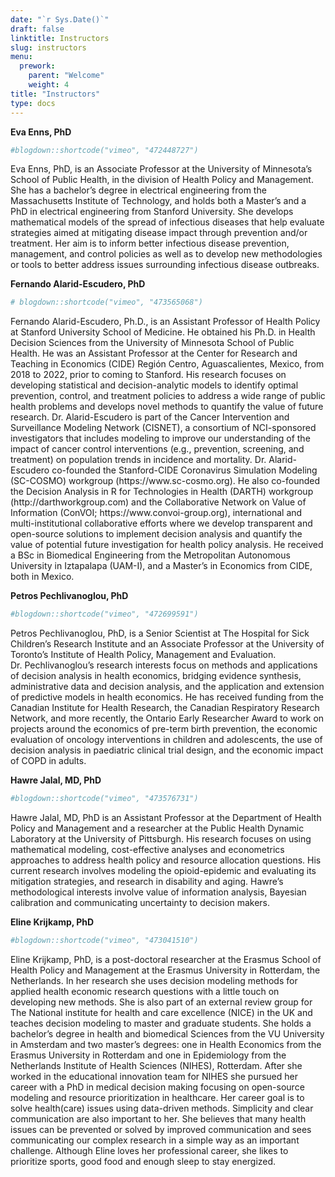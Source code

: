 ---
date: "`r Sys.Date()`"
draft: false
linktitle: Instructors
slug: instructors
menu:
  prework:
    parent: "Welcome"
    weight: 4
title: "Instructors"
type: docs
---

**Eva Enns, PhD** <a href="https://directory.sph.umn.edu/bio/sph-a-z/eva-enns" target="_blank"><i class="fas fa-link"></i></a> <a href="https://github.com/evaenns" target="_blank"><i class="fab fa-github"></i></a> 

```{r, echo=F}
#blogdown::shortcode("vimeo", "472448727")
```

Eva Enns, PhD, is an Associate Professor at the University of Minnesota’s School of Public Health, in the division of Health Policy and Management. She has a bachelor’s degree in electrical engineering from the Massachusetts Institute of Technology, and holds both a Master’s and a PhD in electrical engineering from Stanford University. She develops mathematical models of the spread of infectious diseases that help evaluate strategies aimed at mitigating disease impact through prevention and/or treatment. Her aim is to inform better infectious disease prevention, management, and control policies as well as to develop new methodologies or tools to better address issues surrounding infectious disease outbreaks.

**Fernando Alarid-Escudero, PhD** <a href="https://profiles.stanford.edu/fernando-alarid-escudero" target="_blank"><i class="fas fa-link"></i></a> <a href="https://github.com/feralaes" target="_blank"><i class="fab fa-github"></i></a> 

```{r, echo=F}
# blogdown::shortcode("vimeo", "473565068")
```

Fernando Alarid-Escudero, Ph.D., is an Assistant Professor of Health Policy at Stanford University School of Medicine. He obtained his Ph.D. in Health Decision Sciences from the University of Minnesota School of Public Health. He was an Assistant Professor at the Center for Research and Teaching in Economics (CIDE) Región Centro, Aguascalientes, Mexico, from 2018 to 2022, prior to coming to Stanford. His research focuses on developing statistical and decision-analytic models to identify optimal prevention, control, and treatment policies to address a wide range of public health problems and develops novel methods to quantify the value of future research. Dr. Alarid-Escudero is part of the Cancer Intervention and Surveillance Modeling Network (CISNET), a consortium of NCI-sponsored investigators that includes modeling to improve our understanding of the impact of cancer control interventions (e.g., prevention, screening, and treatment) on population trends in incidence and mortality. Dr. Alarid-Escudero co-founded the Stanford-CIDE Coronavirus Simulation Modeling (SC-COSMO) workgroup (https://www.sc-cosmo.org). He also co-founded the Decision Analysis in R for Technologies in Health (DARTH) workgroup (http://darthworkgroup.com) and the Collaborative Network on Value of Information (ConVOI; https://www.convoi-group.org), international and multi-institutional collaborative efforts where we develop transparent and open-source solutions to implement decision analysis and quantify the value of potential future investigation for health policy analysis. He received a BSc in Biomedical Engineering from the Metropolitan Autonomous University in Iztapalapa (UAM-I), and a Master’s in Economics from CIDE, both in Mexico.

<!-- **Karen M. Kuntz, ScD** -->

<!-- Karen Kuntz, ScD, is a Professor and Director of Graduate Studies in Health Services Research, Policy and Administration MS and Doctoral programs at the University of Minnesota School of Public Health, Division of Health Policy and Management. She is an internationally-recognized expert in the methods and applications of simulation modeling to address clinical and public health interventions. She is past president of the Society for Medical Decision Making (SMDM) – an organization dedicated to the methods and applications of decision modeling. More recently, she served as co-chair of the International Society for Pharmacoeconomics and Outcomes Research (ISPOR)-SMDM Modeling Good Research Practices Task Force (2010-2012) where she also served as co-leader on the state-transition modeling paper. She was also a member of the 2nd Panel on Cost-Effectiveness in Health and Medicine and served as the lead on the chapter on decision modeling. She is a firm believer in the added value that decision models can bring to real-world policy. -->

**Petros Pechlivanoglou, PhD** <a href="https://ihpme.utoronto.ca/faculty/petros-pechlivanoglou/" target="_blank"><i class="fas fa-link"></i></a> <a href="https://github.com/ppehli" target="_blank"><i class="fab fa-github"></i></a>

```{r, echo=F}
#blogdown::shortcode("vimeo", "472699591")
```

Petros Pechlivanoglou, PhD, is a Senior Scientist at The Hospital for Sick Children’s Research Institute and an Associate Professor at the University of Toronto’s Institute of Health Policy, Management and Evaluation. Dr. Pechlivanoglou’s research interests focus on methods and applications of decision analysis in health economics, bridging evidence synthesis, administrative data and decision analysis, and the application and extension of predictive models in health economics. He has received funding from the Canadian Institute for Health Research, the Canadian Respiratory Research Network, and more recently, the Ontario Early Researcher Award to work on projects around the economics of pre-term birth prevention, the economic evaluation of oncology interventions in children and adolescents, the use of decision analysis in paediatric clinical trial design, and the economic impact of COPD in adults.

**Hawre Jalal, MD, PhD** <a href="https://publichealth.pitt.edu/home/directory/hawre-jalal" target="_blank"><i class="fas fa-link"></i></a> <a href="https://github.com/hjalal" target="_blank"><i class="fab fa-github"></i></a>

```{r, echo=F}
#blogdown::shortcode("vimeo", "473576731")
```

Hawre Jalal, MD, PhD is an Assistant Professor at the Department of Health Policy and Management and a researcher at the Public Health Dynamic Laboratory at the University of Pittsburgh. His research focuses on using mathematical modeling, cost-effective analyses and econometrics approaches to address health policy and resource allocation questions. His current research involves modeling the opioid-epidemic and evaluating its mitigation strategies, and research in disability and aging. Hawre’s methodological interests involve value of information analysis, Bayesian calibration and communicating uncertainty to decision makers.

**Eline Krijkamp, PhD** <a href="https://www.researchgate.net/profile/Eline_Krijkamp2" target="_blank"><i class="fas fa-link"></i></a> <a href="https://github.com/krijkamp" target="_blank"><i class="fab fa-github"></i></a>

```{r, echo=F}
#blogdown::shortcode("vimeo", "473041510")
```

Eline Krijkamp, PhD, is a post-doctoral researcher at the Erasmus School of Health Policy and Management at the Erasmus University in Rotterdam, the Netherlands. In her research she uses decision modeling methods for applied health economic research questions with a little touch on developing new methods. She is also part of an external review group for The National institute for health and care excellence (NICE) in the UK and teaches decision modeling to master and graduate students. She holds a bachelor’s degree in health and biomedical Sciences from the VU University in Amsterdam and two master’s degrees: one in Health Economics from the Erasmus University in Rotterdam and one in Epidemiology from the Netherlands Institute of Health Sciences (NIHES), Rotterdam. After she worked in the educational innovation team for NIHES she pursued her career with a PhD in medical decision making focusing on open-source modeling and resource prioritization in healthcare. Her career goal is to solve health(care) issues using data-driven methods. Simplicity and clear communication are also important to her. She believes that many health issues can be prevented or solved by improved communication and sees communicating our complex research in a simple way as an important challenge. Although Eline loves her professional career, she likes to prioritize sports, good food and enough sleep to stay energized. 

<!-- **Alan Yang, MSc** <a href="https://www.linkedin.com/in/alan-yang-287b8080/" target="_blank"><i class="fas fa-link"></i></a> <a href="https://github.com/alanyang0924" target="_blank"><i class="fab fa-github"></i></a> -->

<!-- ```{r, echo=F} -->
<!-- blogdown::shortcode("vimeo", "472839158") -->
<!-- ``` -->

<!-- Alan Yang holds a Master of Science in Biostatistics and a Honours Bachelor of Science in Statistics from the University of Toronto. He is currently working as a Research Analyst in Child Health Evaluative Sciences at the Hospital for Sick Children Research Institute focusing on implementations of decision analysis in the `R` software and developing statistical methods and applications in health technology assessment. In addition, he is working on Bayesian methods for network meta-analysis and evidence synthesis. Outside of work, he enjoys playing basketball, swimming and trying out different cuisines. -->




